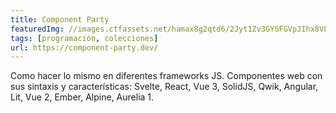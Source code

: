 ```yaml
---
title: Component Party
featuredImg: //images.ctfassets.net/hamax8g2qtd6/2Jyt1Zv3GYSFGVpJIhx8V8/b1bf6bc68727db11fe57f2e98c5db46b/component-party.png
tags: [programación, colecciones]
url: https://component-party.dev/
---
```


Como hacer lo mismo en diferentes frameworks JS. Componentes web con sus sintaxis y características: Svelte, React, Vue 3, SolidJS, Qwik, Angular, Lit, Vue 2, Ember, Alpine, Aurelia 1.
